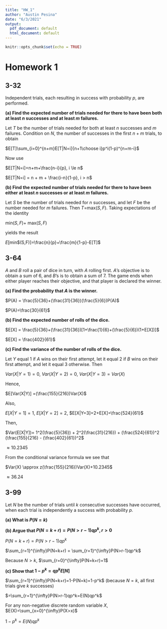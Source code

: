 ```yaml
---
title: "HW_1"
author: "Austin Pesina"
date: "6/3/2021"
output:
  pdf_document: default
  html_document: default
---
```


```r
knitr::opts_chunk$set(echo = TRUE)
```

# Homework 1

## 3-32

Independent trials, each resulting in success with probability $p$, are performed.

**(a) Find the expected number of trials needed for there to have been both at least $n$ successes and at least $m$ failures.**  

Let $T$ be the number of trials needed for both at least $n$ successes and $m$ failures. Condition on $N$, the number of successes in the first $n+m$ trials, to obtain  

$E[T]\sum_{i=0}^{n+m}E[T|N=i]{n+1\choose i}p^i(1-p)^{n+m-i}$  

Now use  

$E[T|N=i]=n+m+\frac{n-i}{p}, i \le n$  

$E[T|N=i] = n + m + \frac{i-n}{1-p}, i > n$


**(b) Find the expected number of trials needed for there to have been either at least $n$ successes or at least $m$ failures.**

Let $S$ be the number of trials needed for $n$ successes, and let $F$ be the number needed for $m$ failures. Then $T=$max$(S,F)$. Taking expectations of the identity  

min$(S,F)+$ max$(S,F)$  

yields the result  

$E[$min$(S,F)]=\frac{n}{p}+\frac{m}{1-p}-E[T]$

## 3-64

$A$ and $B$ roll a pair of dice in turn, with $A$ rolling first. $A$'s objective is to obtain a sum of 6, and $B$'s is to obtain a sum of 7. The game ends when either player reaches their objective, and that player is declared the winner.

**(a) Find the probability that $A$ is the winner.**

$P(A) = \frac{5}{36}+(\frac{31}{36})(\frac{5}{6})P(A)$

$P(A)=\frac{30}{61}$

**(b) Find the expected number of rolls of the dice.**

$E[X] = \frac{5}{36}+(\frac{31}{36})[1+\frac{1}{6}+(\frac{5}{6})(1+E[X])]$

$E[X] = \frac{402}{61}$

**(c) Find the variance of the number of rolls of the dice.**

Let $Y$ equal 1 if $A$ wins on their first attempt, let it equal 2 if $B$ wins on their first attempt, and let it equal 3 otherwise. Then

$Var(X|Y=1)=0$, $Var(X|Y=2)=0$, $Var(X|Y=3)=Var(X)$

Hence,

$E[Var(X|Y)] =(\frac{155}{216})Var(X)$

Also,

$E[X|Y=1]=1$, $E[X|Y=2]=2$, $E[X|Y=3]=2+E[X]=\frac{524}{61}$

Then,

$Var(E[X|Y])= 1^2(\frac{5}{36}) + 2^2(\frac{31}{216}) + (\frac{524}{61})^2 (\frac{155}{216} - (\frac{402}{61})^2$

$\approx 10.2345$

From the conditional variance formula we see that

$Var(X) \approx z(\frac{155}{216})Var(X)+10.2345$

$\approx 36.24$

## 3-99

Let $N$ be the number of trials until $k$ consecutive successes have occurred, when each trial is independently a success with probability $p$.

**(a) What is $P(N=k)$**



**(b) Argue that $P(N=k+r)=P(N>r-1)qp^k, r>0$**

$P(N=k+r) = P(N>r-1)qp^k$

$\sum_{r=1}^{\infty}P(N=k+r) = \sum_{r=1}^{\infty}P(N>r-1)qp^k$

Because $N>k$, $\sum_{r=0}^{\infty}P(N=k+r)=1$

**(c) Show that $1-p^k=qp^kE[N]$**

$\sum_{r=1}^{\infty}P(N=k+r)=1-P(N=k)=1-p^k$ (because $N=k$, all first trials give $k$ successes)

$=\sum_{r=1}^{\infty}P(N>r-1)qp^k=E(N)qp^k$

For any non-negative discrete random variable $X$, $E(X)=\sum_{x=0}^{\infty}P(X>x)$

$1-p^k=E(N)qp^k$